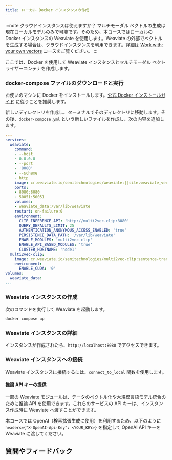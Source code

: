 ```yaml
---
title: ローカル Docker インスタンスの作成
---
```



:::note クラウドインスタンスは使えますか？
マルチモーダル ベクトルの生成は現在ローカルモデルのみで可能です。そのため、本コースではローカルの Docker インスタンスの Weaviate を使用します。Weaviate の外部でベクトルを生成する場合は、クラウドインスタンスを利用できます。詳細は [Work with: your own vectors](../../starter_custom_vectors/index.md) コースをご覧ください。
:::

ここでは、Docker を使用して Weaviate インスタンスとマルチモーダル ベクトライザーコンテナを作成します。

### <i class="fa-solid fa-chalkboard"></i> docker-compose ファイルのダウンロードと実行

お使いのマシンに Docker をインストールします。[公式 Docker インストールガイド](https://docs.docker.com/get-docker/) に従うことを推奨します。

新しいディレクトリを作成し、ターミナルでそのディレクトリに移動します。その後、`docker-compose.yml` という新しいファイルを作成し、次の内容を追加します。

```yaml
---
services:
  weaviate:
    command:
    - --host
    - 0.0.0.0
    - --port
    - '8080'
    - --scheme
    - http
    image: cr.weaviate.io/semitechnologies/weaviate:||site.weaviate_version||
    ports:
    - 8080:8080
    - 50051:50051
    volumes:
    - weaviate_data:/var/lib/weaviate
    restart: on-failure:0
    environment:
      CLIP_INFERENCE_API: 'http://multi2vec-clip:8080'
      QUERY_DEFAULTS_LIMIT: 25
      AUTHENTICATION_ANONYMOUS_ACCESS_ENABLED: 'true'
      PERSISTENCE_DATA_PATH: '/var/lib/weaviate'
      ENABLE_MODULES: 'multi2vec-clip'
      ENABLE_API_BASED_MODULES: 'true'
      CLUSTER_HOSTNAME: 'node1'
  multi2vec-clip:
    image: cr.weaviate.io/semitechnologies/multi2vec-clip:sentence-transformers-clip-ViT-B-32-multilingual-v1
    environment:
      ENABLE_CUDA: '0'
volumes:
  weaviate_data:
...

```

### <i class="fa-solid fa-chalkboard"></i> Weaviate インスタンスの作成

次のコマンドを実行して Weaviate を起動します。

```bash
docker compose up
```

### <i class="fa-solid fa-chalkboard"></i> Weaviate インスタンスの詳細

インスタンスが作成されたら、`http://localhost:8080` でアクセスできます。

### <i class="fa-solid fa-code"></i> Weaviate インスタンスへの接続

Weaviate インスタンスに接続するには、`connect_to_local` 関数を使用します。

<FilteredTextBlock
  text={PyCode}
  startMarker="# DockerInstantiation"
  endMarker="# END DockerInstantiation"
  language="py"
/>

#### 推論 API キーの提供

一部の Weaviate モジュールは、データのベクトル化や大規模言語モデル統合のために推論 API を使用できます。これらのサービスの API キーは、インスタンス作成時に Weaviate へ渡すことができます。

本コースでは OpenAI（検索拡張生成に使用）を利用するため、以下のように `headers={"X-OpenAI-Api-Key": <YOUR_KEY>}` を指定して OpenAI API キーを Weaviate に渡してください。

<FilteredTextBlock
  text={PyCode}
  startMarker="# DockerAPIKeyInstantiation"
  endMarker="# END DockerAPIKeyInstantiation"
  language="py"
/>

## 質問やフィードバック


<DocsFeedback/>